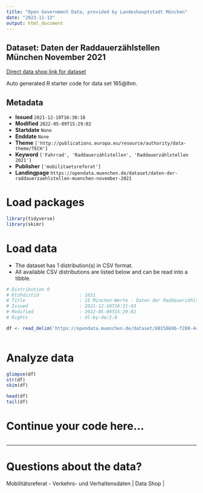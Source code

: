 ```yaml
---
title: "Open Government Data, provided by Landeshauptstadt München"
date: "2023-11-13"
output: html_document
---
```


## Dataset: Daten der Raddauerzählstellen München November 2021

[Direct data shop link for dataset](https://opendata.muenchen.de/dataset/daten-der-raddauerzaehlstellen-muenchen-november-2021)

Auto generated R starter code for data set 165@lhm.

## Metadata

- **Issued** `2021-12-10T16:30:18`
- **Modified** `2022-05-09T15:29:02`
- **Startdate** `None`
- **Enddate** `None`
- **Theme** `['http://publications.europa.eu/resource/authority/data-theme/TECH']`
- **Keyword** `['Fahrrad', 'Raddauerzählstellen', 'Raddauerzählstellen 2021']`
- **Publisher** `['mobilitaetsreferat']`
- **Landingpage** `https://opendata.muenchen.de/dataset/daten-der-raddauerzaehlstellen-muenchen-november-2021`


# Load packages

```r

library(tidyverse)
library(skimr)

```

# Load data

-   The dataset has 1 distribution(s) in CSV format.
-   All available CSV distributions are listed below and can be read into a tibble.

```r

# Distribution 0
# Ktzhdistid               : 1651
# Title                    : 15 Minuten-Werte - Daten der Raddauerzählstellen München November 2021
# Issued                   : 2021-12-10T16:31:43
# Modified                 : 2022-05-09T15:29:02
# Rights                   : dl-by-de/2.0

df <- read_delim('https://opendata.muenchen.de/dataset/8015869b-f288-445d-a12f-1fb1e9fd3005/resource/61fced4f-dd74-46f3-9d0d-bd48fd82e341/download/rad_2021_11_15min.csv')



```

# Analyze data

```r

glimpse(df)
str(df)
skim(df)

head(df)
tail(df)

```

# Continue your code here...

```r

```

------------------------------------------------------------------------

# Questions about the data?

Mobilitätsreferat - Verkehrs- und Verhaltensdaten | Data Shop | 
